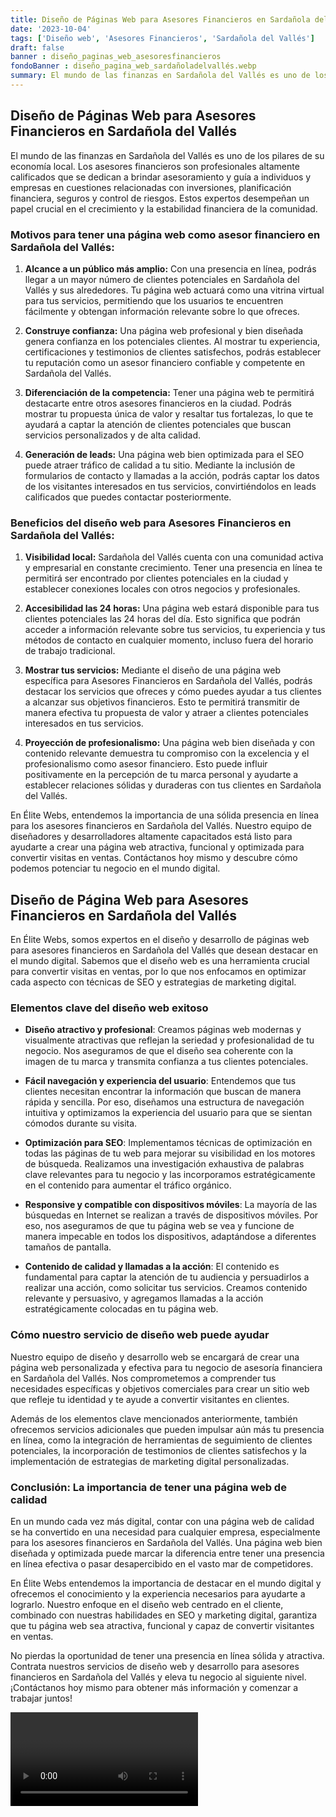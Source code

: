 ```yaml
---
title: Diseño de Páginas Web para Asesores Financieros en Sardañola del Vallés
date: '2023-10-04'
tags: ['Diseño web', 'Asesores Financieros', 'Sardañola del Vallés']
draft: false
banner : diseño_paginas_web_asesoresfinancieros
fondoBanner : diseño_pagina_web_sardañoladelvallés.webp
summary: El mundo de las finanzas en Sardañola del Vallés es uno de los pilares de su economía local. Los asesores financieros son profesionales altamente calificados que se dedican a brindar asesoramiento y guía a individuos y empresas en cuestiones relacionadas con inversiones, planificación financiera, seguros y control de riesgos. Estos expertos desempeñan un papel crucial en el crecimiento y la estabilidad financiera de la comunidad.
---
```


## Diseño de Páginas Web para Asesores Financieros en Sardañola del Vallés

El mundo de las finanzas en Sardañola del Vallés es uno de los pilares de su economía local. Los asesores financieros son profesionales altamente calificados que se dedican a brindar asesoramiento y guía a individuos y empresas en cuestiones relacionadas con inversiones, planificación financiera, seguros y control de riesgos. Estos expertos desempeñan un papel crucial en el crecimiento y la estabilidad financiera de la comunidad.

### Motivos para tener una página web como asesor financiero en Sardañola del Vallés:

1. **Alcance a un público más amplio:** Con una presencia en línea, podrás llegar a un mayor número de clientes potenciales en Sardañola del Vallés y sus alrededores. Tu página web actuará como una vitrina virtual para tus servicios, permitiendo que los usuarios te encuentren fácilmente y obtengan información relevante sobre lo que ofreces.

2. **Construye confianza:** Una página web profesional y bien diseñada genera confianza en los potenciales clientes. Al mostrar tu experiencia, certificaciones y testimonios de clientes satisfechos, podrás establecer tu reputación como un asesor financiero confiable y competente en Sardañola del Vallés.

3. **Diferenciación de la competencia:** Tener una página web te permitirá destacarte entre otros asesores financieros en la ciudad. Podrás mostrar tu propuesta única de valor y resaltar tus fortalezas, lo que te ayudará a captar la atención de clientes potenciales que buscan servicios personalizados y de alta calidad.

4. **Generación de leads:** Una página web bien optimizada para el SEO puede atraer tráfico de calidad a tu sitio. Mediante la inclusión de formularios de contacto y llamadas a la acción, podrás captar los datos de los visitantes interesados en tus servicios, convirtiéndolos en leads calificados que puedes contactar posteriormente.

### Beneficios del diseño web para Asesores Financieros en Sardañola del Vallés:

1. **Visibilidad local:** Sardañola del Vallés cuenta con una comunidad activa y empresarial en constante crecimiento. Tener una presencia en línea te permitirá ser encontrado por clientes potenciales en la ciudad y establecer conexiones locales con otros negocios y profesionales.

2. **Accesibilidad las 24 horas:** Una página web estará disponible para tus clientes potenciales las 24 horas del día. Esto significa que podrán acceder a información relevante sobre tus servicios, tu experiencia y tus métodos de contacto en cualquier momento, incluso fuera del horario de trabajo tradicional.

3. **Mostrar tus servicios:** Mediante el diseño de una página web específica para Asesores Financieros en Sardañola del Vallés, podrás destacar los servicios que ofreces y cómo puedes ayudar a tus clientes a alcanzar sus objetivos financieros. Esto te permitirá transmitir de manera efectiva tu propuesta de valor y atraer a clientes potenciales interesados en tus servicios.

4. **Proyección de profesionalismo:** Una página web bien diseñada y con contenido relevante demuestra tu compromiso con la excelencia y el profesionalismo como asesor financiero. Esto puede influir positivamente en la percepción de tu marca personal y ayudarte a establecer relaciones sólidas y duraderas con tus clientes en Sardañola del Vallés.

En Élite Webs, entendemos la importancia de una sólida presencia en línea para los asesores financieros en Sardañola del Vallés. Nuestro equipo de diseñadores y desarrolladores altamente capacitados está listo para ayudarte a crear una página web atractiva, funcional y optimizada para convertir visitas en ventas. Contáctanos hoy mismo y descubre cómo podemos potenciar tu negocio en el mundo digital.

<GifSeo />

<Cta />

## Diseño de Página Web para Asesores Financieros en Sardañola del Vallés

En Élite Webs, somos expertos en el diseño y desarrollo de páginas web para asesores financieros en Sardañola del Vallés que desean destacar en el mundo digital. Sabemos que el diseño web es una herramienta crucial para convertir visitas en ventas, por lo que nos enfocamos en optimizar cada aspecto con técnicas de SEO y estrategias de marketing digital.

### Elementos clave del diseño web exitoso

- **Diseño atractivo y profesional**: Creamos páginas web modernas y visualmente atractivas que reflejan la seriedad y profesionalidad de tu negocio. Nos aseguramos de que el diseño sea coherente con la imagen de tu marca y transmita confianza a tus clientes potenciales.

- **Fácil navegación y experiencia del usuario**: Entendemos que tus clientes necesitan encontrar la información que buscan de manera rápida y sencilla. Por eso, diseñamos una estructura de navegación intuitiva y optimizamos la experiencia del usuario para que se sientan cómodos durante su visita.

- **Optimización para SEO**: Implementamos técnicas de optimización en todas las páginas de tu web para mejorar su visibilidad en los motores de búsqueda. Realizamos una investigación exhaustiva de palabras clave relevantes para tu negocio y las incorporamos estratégicamente en el contenido para aumentar el tráfico orgánico.

- **Responsive y compatible con dispositivos móviles**: La mayoría de las búsquedas en Internet se realizan a través de dispositivos móviles. Por eso, nos aseguramos de que tu página web se vea y funcione de manera impecable en todos los dispositivos, adaptándose a diferentes tamaños de pantalla.

- **Contenido de calidad y llamadas a la acción**: El contenido es fundamental para captar la atención de tu audiencia y persuadirlos a realizar una acción, como solicitar tus servicios. Creamos contenido relevante y persuasivo, y agregamos llamadas a la acción estratégicamente colocadas en tu página web.

### Cómo nuestro servicio de diseño web puede ayudar

Nuestro equipo de diseño y desarrollo web se encargará de crear una página web personalizada y efectiva para tu negocio de asesoría financiera en Sardañola del Vallés. Nos comprometemos a comprender tus necesidades específicas y objetivos comerciales para crear un sitio web que refleje tu identidad y te ayude a convertir visitantes en clientes.

Además de los elementos clave mencionados anteriormente, también ofrecemos servicios adicionales que pueden impulsar aún más tu presencia en línea, como la integración de herramientas de seguimiento de clientes potenciales, la incorporación de testimonios de clientes satisfechos y la implementación de estrategias de marketing digital personalizadas.

### Conclusión: La importancia de tener una página web de calidad

En un mundo cada vez más digital, contar con una página web de calidad se ha convertido en una necesidad para cualquier empresa, especialmente para los asesores financieros en Sardañola del Vallés. Una página web bien diseñada y optimizada puede marcar la diferencia entre tener una presencia en línea efectiva o pasar desapercibido en el vasto mar de competidores.

En Élite Webs entendemos la importancia de destacar en el mundo digital y ofrecemos el conocimiento y la experiencia necesarios para ayudarte a lograrlo. Nuestro enfoque en el diseño web centrado en el cliente, combinado con nuestras habilidades en SEO y marketing digital, garantiza que tu página web sea atractiva, funcional y capaz de convertir visitantes en ventas.

No pierdas la oportunidad de tener una presencia en línea sólida y atractiva. Contrata nuestros servicios de diseño web y desarrollo para asesores financieros en Sardañola del Vallés y eleva tu negocio al siguiente nivel. ¡Contáctanos hoy mismo para obtener más información y comenzar a trabajar juntos!

<Video />

<CtaBot job='Asesores Financieros' city='Sardañola del Vallés'/>

<Gmaps query='Sardañola del Vallés+españa+maps' />